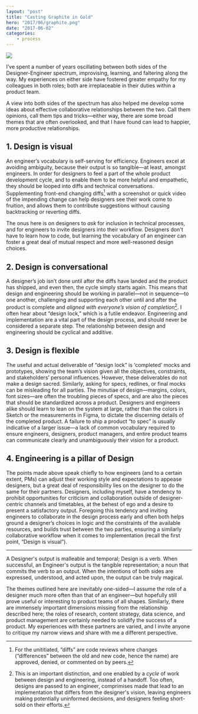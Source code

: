 ```yaml
---
layout: "post"
title: "Casting Graphite in Gold"
hero: "2017/06/graphite.png"
date: "2017-06-02"
categories:
    - process
---
```


<Image height={780} src="2017/06/graphite.png" width={2000} />

I’ve spent a number of years oscillating between both sides of the
Designer-Engineer spectrum, improvising, learning, and faltering along the way.
My experiences on either side have fostered greater empathy for my colleagues in
both roles; both are irreplaceable in their duties within a product team.

A view into both sides of the spectrum has also helped me develop some ideas
about effective collaborative relationships between the two. Call them opinions,
call them tips and tricks—either way, there are some broad themes that are often
overlooked, and that I have found can lead to happier, more productive
relationships.

## 1. Design is visual

An engineer’s vocabulary is self-serving for efficiency. Engineers excel at
avoiding ambiguity, because their output is so tangible—at least, amongst
engineers. In order for designers to feel a part of the whole product
development cycle, and to enable them to be more helpful and empathetic, they
should be looped into diffs and technical conversations. Supplementing front-end
changing diffs[^1] with a screenshot or quick video of the impending change can
help designers see their work come to fruition, and allows them to contribute
suggestions without causing backtracking or reverting diffs.

The onus here is on designers to _ask_ for inclusion in technical processes, and
for engineers to invite designers into their workflow. Designers don't have to
learn how to code, but learning the vocabulary of an engineer can foster a great
deal of mutual respect and more well-reasoned design choices.

## 2. Design is conversational

A designer’s job isn’t done until after the diffs have landed and the product
has shipped, and even then, the cycle simply starts again. This means that
design and engineering should be working in parallel—not in sequence—to one
another, challenging and supporting each other until and after the product is
complete and _aligned with everyone’s vision of completion_[^2]. I often hear
about “design lock,” which is a futile endeavor. Engineering and implementation
are a vital part of the design process, and should never be considered a
separate step. The relationship between design and engineering should be
cyclical and additive.

## 3. Design is flexible

The useful and actual deliverable of “design lock” is ‘completed’ mocks and
prototypes, showing the team’s vision given all the objectives, constraints, and
stakeholders’ personal influences. However, these deliverables do not make a
design sacred. Similarly, asking for specs, redlines, or final mocks can be
misleading for all parties. The minutiae of design—margins, colors, font
sizes—are often the troubling pieces of specs, and are also the pieces that
should be standardized across a product. Designers and engineers alike should
learn to lean on the system at large, rather than the colors in Sketch or the
measurements in Figma, to dictate the discerning details of the completed
product. A failure to ship a product “to spec” is usually indicative of a larger
issue—a lack of common vocabulary required to ensure engineers, designers,
product managers, and entire product teams can communicate clearly and
unambiguously their vision for a product.

## 4. Engineering is a pillar of Design

The points made above speak chiefly to how engineers (and to a certain extent,
PMs) can adjust their working style and expectations to appease designers, but a
great deal of responsibility lies on the designer to do the same for their
partners. Designers, including myself, have a tendency to prohibit opportunities
for criticism and collaboration outside of designer-centric channels and
timetables, at the behest of ego and a desire to present a satisfactory output.
Foregoing this tendency and inviting engineers to collaborate in the design
process early and often both helps ground a designer’s choices in logic and the
constraints of the available resources, and builds trust between the two
parties, ensuring a similarly collaborative workflow when it comes to
implementation (recall the first point, “Design is visual”).

---

A Designer's output is malleable and temporal; Design is a verb. When
successful, an Engineer's output is the tangible representation; a noun that
commits the verb to an output. When the intentions of both sides are expressed,
understood, and acted upon, the output can be truly magical.

The themes outlined here are inevitably one-sided—I assume the role of a
designer much more often than that of an engineer—but hopefully still prove
useful or interesting to product teams of all shapes. Similarly, there are
immensely important dimensions missing from the relationship described here; the
roles of research, content strategy, data science, and product management are
certainly needed to solidify the success of a product. My experiences with these
partners are varied, and I invite anyone to critique my narrow views and share
with me a different perspective.

[^1]:
    For the unititiated, “diffs” are code reviews where changes (“differences”
    between the old and new code, hence the name) are approved, denied, or
    commented on by peers.

[^2]:
    This is an important distinction, and one enabled by a _cycle_ of work
    between design and engineering, instead of a handoff. Too often, designs are
    passed to an engineer, comprimises made that lead to an implementation that
    differs from the designer's vision, leaving engineers making potentially
    uninformed decisions, and designers feeling short-sold on their efforts.
